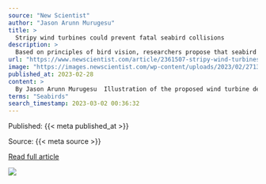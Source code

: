 ```yaml
---
source: "New Scientist"
author: "Jason Arunn Murugesu"
title: >
  Stripy wind turbines could prevent fatal seabird collisions
description: >
  Based on principles of bird vision, researchers propose that seabird deaths at offshore wind farms would be reduced by painting black and white stripes on blades
url: "https://www.newscientist.com/article/2361507-stripy-wind-turbines-could-prevent-fatal-seabird-collisions/"
image: "https://images.newscientist.com/wp-content/uploads/2023/02/27135224/SEI_145466276.jpg"
published_at: 2023-02-28
content: >
  By Jason Arunn Murugesu  Illustration of the proposed wind turbine design to reduce seabird collisions  Graham Martin and Alex Banks  The number of seabirds killed by colliding with wind turbines cou… [+413 chars]
terms: "Seabirds"
search_timestamp: 2023-03-02 00:36:32
---
```



Published: {{< meta published_at >}}


Source: {{< meta source >}}


[Read full article]({{< meta url >}}){target='_blank'}



![](`r rmarkdown::metadata$image[1]`)
